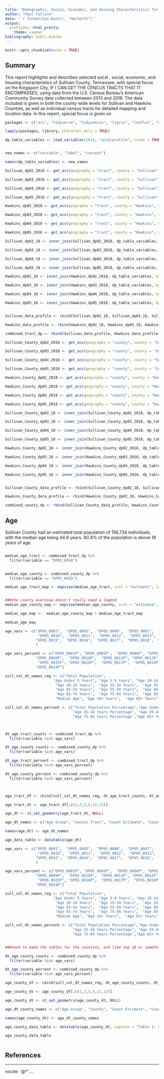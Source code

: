 ```yaml
---
title: "Demographic, Social, Economic, and Housing Characteristics for Kingsport, TN"
author: "Paul Collins"
date: '`r format(Sys.Date(), "%m/%d/%Y")`'
output: 
  prettydoc::html_pretty:
    theme: cayman
bibliography: bibli.bibtex 
---
```


```r
knitr::opts_chunk$set(echo = TRUE)
```

## Summary

This report highlights and describes selected socal , social, economic, and housing characteristics of Sullivan County, Tennessee, with special focus on the Kingsport City, IF I CAN GET THE CENCUS TRACTS THAT IT ENCOMPASSES, using data from the U.S. Census Bureau's American Community Survey data collected between 2013 and 2018. The data included is given in both the county wide levels for Sullivan and Hawkins Counties, as well as individual census tracts for detailed mapping and location data. In this report, special focus is given on 



```r
packages <- c("acs", "tidyverse", "tidycensus", "tigris", "leaflet", "mapview", "tmap", "DT", "sf", "gganimate", "report")

lapply(packages, library, character.only = TRUE)


```

```r
dp_table_variables <- load_variables(2018, "acs5/profile", cache = TRUE)


new_names <- c("variable", "label", "concept")

names(dp_table_variables) <- new_names

Sullivan_dp02_2018 <- get_acs(geography = "tract", county = "Sullivan", state = "TN", table = "DP02", year = 2018, geometry = TRUE)

Sullivan_dp03_2018 <- get_acs(geography = "tract", county = "Sullivan", state = "TN", table = "DP03", year = 2018, geometry = TRUE)

Sullivan_dp04_2018 <- get_acs(geography = "tract", county = "Sullivan", state = "TN", table = "DP04", year = 2018, geometry = TRUE)

Sullivan_dp05_2018 <- get_acs(geography = "tract", county = "Sullivan", state = "TN", table = "DP05", year = 2018, geometry = TRUE)

Hawkins_dp02_2018 <- get_acs(geography = "tract", county = "Hawkins", state = "TN", table = "DP02", year = 2018, geometry = TRUE)

Hawkins_dp03_2018 <- get_acs(geography = "tract", county = "Hawkins", state = "TN", table = "DP03", year = 2018, geometry = TRUE)

Hawkins_dp04_2018 <- get_acs(geography = "tract", county = "Hawkins", state = "TN", table = "DP04", year = 2018, geometry = TRUE)

Hawkins_dp05_2018 <- get_acs(geography = "tract", county = "Hawkins", state = "TN", table = "DP05", year = 2018, geometry = TRUE)

Sullivan_dp02_18 <- inner_join(Sullivan_dp02_2018, dp_table_variables, by = "variable")

Sullivan_dp03_18 <- inner_join(Sullivan_dp03_2018, dp_table_variables, by = "variable")

Sullivan_dp04_18 <- inner_join(Sullivan_dp04_2018, dp_table_variables, by = "variable")

Sullivan_dp05_18 <- inner_join(Sullivan_dp05_2018, dp_table_variables, by = "variable")

Hawkins_dp02_18 <- inner_join(Hawkins_dp02_2018, dp_table_variables, by = "variable")

Hawkins_dp03_18 <- inner_join(Hawkins_dp03_2018, dp_table_variables, by = "variable")

Hawkins_dp04_18 <- inner_join(Hawkins_dp04_2018, dp_table_variables, by = "variable")

Hawkins_dp05_18 <- inner_join(Hawkins_dp05_2018, dp_table_variables, by = "variable")


Sullivan_data_profile <- rbind(Sullivan_dp02_18, Sullivan_dp03_18, Sullivan_dp04_18, Sullivan_dp05_18)

Hawkins_data_profile <- rbind(Hawkins_dp02_18, Hawkins_dp03_18, Hawkins_dp04_18, Hawkins_dp05_18)

combined_tract_dp <- rbind(Sullivan_data_profile, Hawkins_data_profile)

Sullivan_County_dp02_2018 <- get_acs(geography = "county", county = "Sullivan", state = "TN", table = "DP02", year = 2018, geometry = TRUE)

Sullivan_County_dp03_2018 <- get_acs(geography = "county", county = "Sullivan", state = "TN", table = "DP03", year = 2018, geometry = TRUE)

Sullivan_County_dp04_2018 <- get_acs(geography = "county", county = "Sullivan", state = "TN", table = "DP04", year = 2018, geometry = TRUE)

Sullivan_County_dp05_2018 <- get_acs(geography = "county", county = "Sullivan", state = "TN", table = "DP05", year = 2018, geometry = TRUE)

Hawkins_County_dp02_2018 <- get_acs(geography = "county", county = "Hawkins", state = "TN", table = "DP02", year = 2018, geometry = TRUE)

Hawkins_County_dp03_2018 <- get_acs(geography = "county", county = "Hawkins", state = "TN", table = "DP03", year = 2018, geometry = TRUE)

Hawkins_County_dp04_2018 <- get_acs(geography = "county", county = "Hawkins", state = "TN", table = "DP04", year = 2018, geometry = TRUE)

Hawkins_County_dp05_2018 <- get_acs(geography = "county", county = "Hawkins", state = "TN", table = "DP05", year = 2018, geometry = TRUE)

Sullivan_County_dp02_18 <- inner_join(Sullivan_County_dp02_2018, dp_table_variables, by = "variable")

Sullivan_County_dp03_18 <- inner_join(Sullivan_County_dp03_2018, dp_table_variables, by = "variable")

Sullivan_County_dp04_18 <- inner_join(Sullivan_County_dp04_2018, dp_table_variables, by = "variable")

Sullivan_County_dp05_18 <- inner_join(Sullivan_County_dp05_2018, dp_table_variables, by = "variable")

Hawkins_County_dp02_18 <- inner_join(Hawkins_County_dp02_2018, dp_table_variables, by = "variable")

Hawkins_County_dp03_18 <- inner_join(Hawkins_County_dp03_2018, dp_table_variables, by = "variable")

Hawkins_County_dp04_18 <- inner_join(Hawkins_County_dp04_2018, dp_table_variables, by = "variable")

Hawkins_County_dp05_18 <- inner_join(Hawkins_County_dp05_2018, dp_table_variables, by = "variable")


Sullivan_County_data_profile <- rbind(Sullivan_County_dp02_18, Sullivan_County_dp03_18, Sullivan_County_dp04_18, Sullivan_County_dp05_18)

Hawkins_County_data_profile <- rbind(Hawkins_County_dp02_18, Hawkins_County_dp03_18, Hawkins_County_dp04_18, Hawkins_County_dp05_18)

combined_county_dp <- rbind(Sullivan_County_data_profile, Hawkins_County_data_profile)

```
## Age

Sullivan County had an estimated total population of 156,734 individuals, with the median age being 44.9 years. 80.4% of the population is above 18 years of age.  

```r




```

```r
median_age_tract <- combined_tract_dp %>%
  filter(variable == "DP05_0018") 
  

median_age_county <- combined_county_dp %>%
  filter(variable == "DP05_0018")

median_age_tract_map <- mapview(median_age_tract, zcol = "estimate", layer.name = "Median Age for Census Tracts")


###the county overview doesn't really need a legend
median_age_county_map <- mapview(median_age_county, zcol = "estimate", layer.name = "Median Age County", legend = FALSE)

median_age_map <-  median_age_county_map + median_age_tract_map

median_age_map


```



```r

age_vars <- c("DP05_0001",  "DP05_0005",  "DP05_0006",  "DP05_0007",  "DP05_0008",  "DP05_0009",
               "DP05_0010",  "DP05_0011",  "DP05_0012",  "DP05_0013",  "DP05_0014", 
              "DP05_0015",  "DP05_0016",  "DP05_0017",  "DP05_0018",  "DP05_0021",  "DP05_0024"
              )

age_vars_percent <- c("DP05_0001P", "DP05_0005P",  "DP05_0006P", "DP05_0007P",  "DP05_0008P", 
              "DP05_0009P",  "DP05_0010P",  "DP05_0011P", "DP05_0012P",  "DP05_0013P",  "DP05_0014P",
               "DP05_0015P", "DP05_0016P",  "DP05_0017P",  "DP05_0018P",  "DP05_0021P", 
              "DP05_0024P")

sull_col_dt_names_reg <- c("Total Population",  
                      "Age Under 5 Years", "Age 5-9 Years", "Age 10-14 Years",  "Age 15-19 Years", 
                       "Age 20-24 Years",  "Age 25-34 Years",  "Age 35-44 Years",  
                       "Age 45-54 Years",  "Age 55-59 Years",  "Age 60-64 Years", 
                       "Age 65-74 Years",  "Age 75-84 Years",  "Age 85+ Years",  
                       "Median Age", "Age 18+ Years",  "Age 65+ Years")

sull_col_dt_names_percent <- c("Total Population Percentage","Age Under 5 Years Percentage","Age 5-9 Years Percentage", "Age 10-14 Years Percentage","Age 15-19 Years Percentage", "Age 20-24 Years Percentage",
                               "Age 25-34 Years Percentage", "Age 35-44 Years Percentage", "Age 45-54 Years Percentage", "Age 55-59 Years Percentage", "Age 60-64 Years Percentage", "Age 65-74 Years Percentage",
                               "Age 75-84 Years Percentage","Age 85+ Years Percentage","Median Age Percentage", "Age 18+ Years Percentage", "Age 65+ Years Percentage" )



dt_age_tract_counts <- combined_tract_dp %>%
  filter(variable %in% age_vars)

dt_age_county_counts <- combined_county_dp %>%
  filter(variable %in% age_vars)

dt_age_tract_percent <- combined_tract_dp %>%
  filter(variable %in% age_vars_percent)

dt_age_county_percent <- combined_county_dp %>%
  filter(variable %in% age_vars_percent)



age_tract_df <- cbind(sull_col_dt_names_reg, dt_age_tract_counts, dt_age_tract_percent)

age_tract_dt <- age_tract_df[,c(1,3,5,6,12,13)]

age_dt <- st_set_geometry(age_tract_dt, NULL)

age_dt_names <- c("Age Group", "Census Tract", "Count Estimate", "Count Margin of Error", "Percent of Total Population", "Percent Margin of Error")

names(age_dt) <- age_dt_names

age_data_table <- datatable(age_dt)


```

```r

age_vars <- c("DP05_0001",  "DP05_0005",  "DP05_0006",  "DP05_0007",  "DP05_0008",  "DP05_0009",
               "DP05_0010",  "DP05_0011",  "DP05_0012",  "DP05_0013",  "DP05_0014", 
              "DP05_0015",  "DP05_0016",  "DP05_0017",  "DP05_0018",  "DP05_0021",  "DP05_0024"
              )

age_vars_percent <- c("DP05_0001P", "DP05_0005P",  "DP05_0006P", "DP05_0007P",  "DP05_0008P", 
              "DP05_0009P",  "DP05_0010P",  "DP05_0011P", "DP05_0012P",  "DP05_0013P",  "DP05_0014P",
               "DP05_0015P", "DP05_0016P",  "DP05_0017P",  "DP05_0018P",  "DP05_0021P", 
              "DP05_0024P")

sull_col_dt_names_reg <- c("Total Population",  
                      "Age Under 5 Years", "Age 5-9 Years", "Age 10-14 Years",  "Age 15-19 Years", 
                       "Age 20-24 Years",  "Age 25-34 Years",  "Age 35-44 Years",  
                       "Age 45-54 Years",  "Age 55-59 Years",  "Age 60-64 Years", 
                       "Age 65-74 Years",  "Age 75-84 Years",  "Age 85+ Years",  
                       "Median Age", "Age 18+ Years",  "Age 65+ Years")

sull_col_dt_names_percent <- c("Total Population Percentage","Age Under 5 Years Percentage","Age 5-9 Years Percentage", "Age 10-14 Years Percentage","Age 15-19 Years Percentage", "Age 20-24 Years Percentage",
                               "Age 25-34 Years Percentage", "Age 35-44 Years Percentage", "Age 45-54 Years Percentage", "Age 55-59 Years Percentage", "Age 60-64 Years Percentage", "Age 65-74 Years Percentage",
                               "Age 75-84 Years Percentage","Age 85+ Years Percentage","Median Age Percentage", "Age 18+ Years Percentage", "Age 65+ Years Percentage" )


###need to make the tables for the counties, and like top 10 or something for the tracts###

dt_age_county_counts <- combined_county_dp %>%
  filter(variable %in% age_vars)

dt_age_county_percent <- combined_county_dp %>%
  filter(variable %in% age_vars_percent)

age_county_df <- cbind(sull_col_dt_names_reg, dt_age_county_counts, dt_age_county_percent)

age_county_dt <- age_county_df[,c(1,3,5,6,12,13)]

age_county_dt <- st_set_geometry(age_county_dt, NULL)

age_dt_county_names <- c("Age Group", "County", "Count Estimate", "Count Margin of Error", "Percent of Total Population", "Percent Margin of Error")

names(age_county_dt) <- age_dt_county_names

age_county_data_table <- datatable(age_county_dt, caption = "Table 1: Sullivan and Hawkins County, Tennessee Age Groups")

age_county_data_table



```

## References 

---
nocite: '@*'
...
